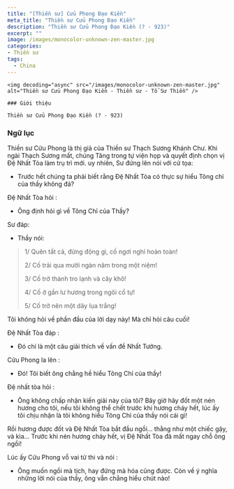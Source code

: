 ```yaml
---
title: "[Thiền sư] Cửu Phong Ðạo Kiền"
meta_title: "Thiền sư Cửu Phong Ðạo Kiền"
description: "Thiền sư Cửu Phong Ðạo Kiền (? - 923)"
excerpt: ""
image: /images/monocolor-unknown-zen-master.jpg
categories:
- Thiền sư
tags:
  - China
---
```


<div className="grid xl:grid-cols-8 lg:grid-cols-8 md:grid-cols-2 sm:grid-cols-2 xs:grid-cols-1 gap-8 bg-body dark:bg-darkmode-body">

  <div className="lg:col-span-3 md:col-span-1">

    <img decoding="async" src="/images/monocolor-unknown-zen-master.jpg" alt="Thiền sư Cửu Phong Ðạo Kiền - Thiền sư - Tổ Sư Thiền" />

    ### Giới thiệu

    Thiền sư Cửu Phong Ðạo Kiền (? - 923)

</div>

<div className="lg:col-span-5 md:col-span-1">

### Ngữ lục

Thiền sư Cửu Phong là thị giả của Thiền sư Thạch Sương Khánh Chư.
Khi ngài Thạch Sương mất, chúng Tăng trong tự viện họp và quyết định chọn vị Đệ Nhất Tòa làm trụ trì mới.
uy nhiên, Sư đứng lên nói với cử tọa:

- Trước hết chúng ta phải biết rằng Đệ Nhất Tòa có thực sự hiểu Tông chỉ của thầy không đả?

Đệ Nhất Tòa hỏi :

- Ông định hỏi gì về Tông Chỉ của Thầy?

Sư đáp:

- Thầy nói:

> 1/ Quên tất cả, đừng động gì, cố ngơi nghỉ hoàn toàn!
>
> 2/ Cố trải qua mười ngàn năm trong một niệm!
>
> 3/ Cố trở thành tro lạnh và cây khô!
>
> 4/ Cố ở gần lư hương trong ngôi cổ tự!
>
> 5/ Cố trở nên một dãy lụa trắng!

Tôi không hỏi về phần đầu của lời dạy này! Mà chỉ hỏi câu cuối!

Đệ Nhất Tòa đáp :

- Đó chỉ là một câu giải thích về vấn đề Nhất Tướng.

Cửu Phong la lên :

- Đó! Tôi biết ông chẳng hề hiểu Tông Chỉ của thầy!

Đệ nhất tòa hỏi :

- Ông không chấp nhận kiến giải này của tôi? Bây giờ hãy đốt một nén hương cho tôi, nếu tôi không thể chết trước khi hương cháy hết, lúc ấy tôi chịu nhận là tôi không hiểu Tông Chỉ của thầy nói cái gì!

Rồi hương được đốt và Đệ Nhất Tòa bắt đầu ngồi... thẳng như một chiếc gậy, và kìa...
Trước khi nén hương cháy hết, vị Đệ Nhất Tòa đã mất ngay chỗ ông ngồi!

Lúc ấy Cửu Phong vỗ vai tử thi và nói :

- Ông muốn ngồi mà tịch, hay đứng mà hóa cũng được. Còn về ý nghĩa những lời nói của thầy, ông vẫn chẳng hiểu chút nào!

</div>

</div>
